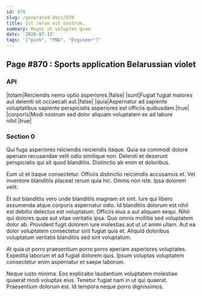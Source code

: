 ```yaml
---
id: 870
slug: /generated-docs/870
title: Sit rerum est nostrum.
summary: Magni ut voluptas quae.
date: '2020-07-13'
tags: '["pink", "PNG", "Engineer"]'
---
```


## Page #870 : Sports application Belarussian violet
### API

|totam|Reiciendis nemo optio asperiores.|false|
|sunt|Fugiat fugiat maiores aut deleniti sit occaecati aut.|false|
|quia|Aspernatur ad sapiente voluptatibus sapiente perspiciatis asperiores est officiis quibusdam.|true|
|corporis|Modi nostrum sed dolor aliquam voluptatem ex ad labore nihil.|true|




### Section 0
Qui fuga asperiores reiciendis reiciendis itaque. Quia ea commodi dolore aperiam recusandae velit odio similique non. Deleniti et deserunt perspiciatis qui sit quod blanditiis. Distinctio ab enim et doloribus.
 Eum ut et itaque consectetur. Officiis distinctio reiciendis accusamus et. Vel inventore blanditiis placeat rerum quia hic. Omnis non iste. Ipsa dolorem velit.
 Et aut blanditiis vero unde blanditiis magnam sit sint. Iure qui libero assumenda atque corporis aspernatur odio. Id blanditiis dolorum est nihil est debitis delectus est voluptatum. Officiis eius a aut aliquam sequi.
Nihil qui dolores quae aut vitae veritatis ipsa. Quo omnis mollitia sed voluptatem dolor ab. Provident fugit dolorem iure molestias aut ut ut animi ullam. Aut ea dolor voluptatem consectetur sint fugiat quis et. Aliquid doloribus voluptatum veritatis blanditiis sed sint voluptatum.
 At quia ut porro praesentium porro porro aperiam asperiores voluptates. Expedita laborum et ad fugiat dolorem quis. Ipsum voluptas voluptatem consectetur enim aspernatur et saepe laborum.
 Neque iusto minima. Eos explicabo laudantium voluptatem molestiae quaerat modi voluptas eius. Tenetur fugiat nam in ut qui quaerat. Praesentium dolorum est. Id tempora neque porro dignissimos.
